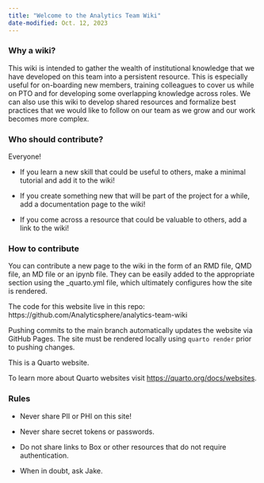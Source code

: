 ```yaml
---
title: "Welcome to the Analytics Team Wiki"
date-modified: Oct. 12, 2023
---
```


### Why a wiki?

This wiki is intended to gather the wealth of institutional knowledge that we have developed on this team into a persistent resource. This is especially useful for on-boarding new members, training colleagues to cover us while on PTO and for developing some overlapping knowledge across roles. We can also use this wiki to develop shared resources and formalize best practices that we would like to follow on our team as we grow and our work becomes more complex.

### Who should contribute?

Everyone!

-   If you learn a new skill that could be useful to others, make a minimal tutorial and add it to the wiki!

-   If you create something new that will be part of the project for a while, add a documentation page to the wiki!

-   If you come across a resource that could be valuable to others, add a link to the wiki!

### **How to contribute**

You can contribute a new page to the wiki in the form of an RMD file, QMD file, an MD file or an ipynb file. They can be easily added to the appropriate section using the \_quarto.yml file, which ultimately configures how the site is rendered.

The code for this website live in this repo: https://github.com/Analyticsphere/analytics-team-wiki

Pushing commits to the main branch automatically updates the website via GitHub Pages. The site must be rendered locally using `quarto render` prior to pushing changes.

This is a Quarto website.

To learn more about Quarto websites visit <https://quarto.org/docs/websites>.

### Rules

-   Never share PII or PHI on this site!

-   Never share secret tokens or passwords.

-   Do not share links to Box or other resources that do not require authentication.

-   When in doubt, ask Jake.
